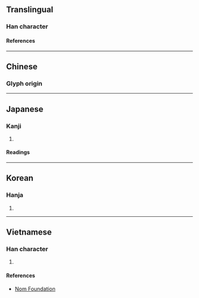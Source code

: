 {{also|映}}
{{character info/new}}
==Translingual==

===Han character===
{{Han char|rn=72|rad=日|as=09|sn=13|four=|canj=ATLK|ids=⿰日英}}

====References====
{{Han ref|kx=0498.100|dkj=14048|dj=0866.080|hdz=21517.020|uh=668E}}

----

==Chinese==

===Glyph origin===
{{Han etym}}
{{zh-see|映|v}}

----

==Japanese==

===Kanji===
{{ja-kanji|grade=|rs=日09}}

# {{defn|lang=ja|sort=日09}}

====Readings====
{{ja-readings
|goon=よう<やう
|kanon=えい
|kun=うつ-す, うつ-る, は-える
}}

----

==Korean==

===Hanja===
{{ko-hanja|영}}

# {{defn|lang=ko|sort=日09}}

----

==Vietnamese==

===Han character===
{{vi-readings|rs=日09|reading=ánh}}

# {{defn|lang=vi|sort=日09}}

====References====
* [http://nomfoundation.org/common/nom_details.php?codepoint=668e Nom Foundation]